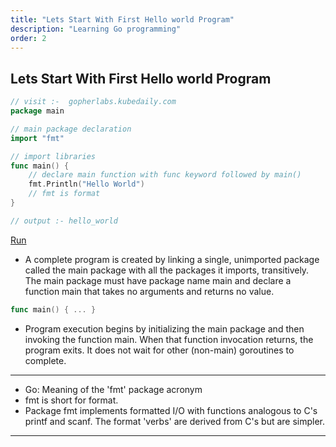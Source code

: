 ```yaml
---
title: "Lets Start With First Hello world Program"
description: "Learning Go programming"
order: 2
---
```


## Lets Start With First Hello world Program 

```go
// visit :-  gopherlabs.kubedaily.com
package main

// main package declaration
import "fmt"

// import libraries
func main() {
	// declare main function with func keyword followed by main()
	fmt.Println("Hello World")
	// fmt is format
}

// output :- hello_world
```

[Run](https://play.golang.org/p/b5LpJFoesBI)

- A complete program is created by linking a single, unimported package called the main package with all the packages it imports, transitively. The main package must have package name main and declare a function main that takes no arguments and returns no value.

```go
func main() { ... }
```

- Program execution begins by initializing the main package and then invoking the function main. When that function invocation returns, the program exits. It does not wait for other (non-main) goroutines to complete.

-----

- Go: Meaning of the 'fmt' package acronym
- fmt is short for format. 
- Package fmt implements formatted I/O with functions analogous to C's printf and scanf. The format 'verbs' are derived from C's but are simpler.
 
-----





